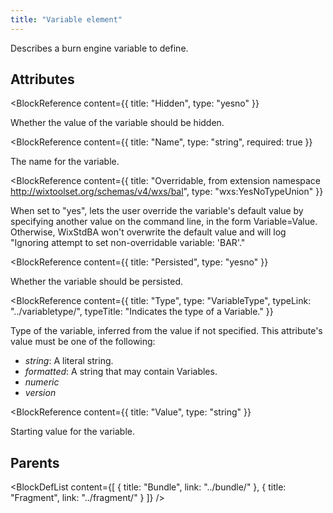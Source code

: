 ```yaml
---
title: "Variable element"
---
```



Describes a burn engine variable to define.


## Attributes

<BlockWrapper>

  <BlockReference
    content={{
      title: "Hidden",
      type: "yesno"
    }}
  >
  Whether the value of the variable should be hidden.
  </BlockReference>

  <BlockReference
    content={{
      title: "Name",
      type: "string",
      required: true
    }}
  >
  The name for the variable.
  </BlockReference>

  <BlockReference
    content={{
      title: "Overridable, from extension namespace http://wixtoolset.org/schemas/v4/wxs/bal",
      type: "wxs:YesNoTypeUnion"
    }}
  >
  When set to "yes", lets the user override the variable's default value by specifying another value on the command line,
   in the form Variable=Value. Otherwise, WixStdBA won't overwrite the default value and will log
   "Ignoring attempt to set non-overridable variable: 'BAR'."
  </BlockReference>

  <BlockReference
    content={{
      title: "Persisted",
      type: "yesno"
    }}
  >
  Whether the variable should be persisted.
  </BlockReference>

  <BlockReference
    content={{
      title: "Type",
      type: "VariableType",
      typeLink: "../variabletype/",
      typeTitle: "Indicates the type of a Variable."
    }}
  >
  Type of the variable, inferred from the value if not specified. This attribute's value must be one of the following:
  - *string*: A literal string.
  - *formatted*: A string that may contain Variables.
  - *numeric*
  - *version*
  </BlockReference>

  <BlockReference
    content={{
      title: "Value",
      type: "string"
    }}
  >
  Starting value for the variable.
  </BlockReference>

</BlockWrapper>


## Parents

<BlockDefList content={[
    {
      title: "Bundle",
      link: "../bundle/"
    },
    {
      title: "Fragment",
      link: "../fragment/"
    }
  ]}
/>